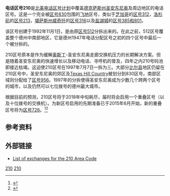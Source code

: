 '''电话区号210'''是[[北美电话区号计划|北美电话区号计划]]中覆盖[[德克萨斯州|德克萨斯州]][[圣安东尼奥|圣安东尼奥]]及周边地区的电话区号。这是一个完全被[[北美电话区号830|区号830]]包围的[[飞地|飞地]]区号，类似于[[芝加哥|芝加哥]]的[[北美电话区号312|区号312]]，[[洛杉矶|洛杉矶]]的[[北美电话区号213|区号213]]，[[堪萨斯州|堪萨斯州]][[威奇托_(堪萨斯州)|威奇托]]的[[北美电话区号316|区号316]]以及[[盐湖城|盐湖城]]的[[北美电话区号385和801|区号385和801]]。

该区号创建于1992年11月1日，是由原[[北美电话区号512|区号512]]分拆出来的。在此之前，512区号覆盖整个德州中南部地区，它是德州1947年电话分配区号之初的四个区号中最后一个被分拆的。

210区号原本是作为缓解[[奥斯丁|奥斯丁]]-圣安东尼奥走廊交换机压力的长期解决方案。但是随着圣安东尼奥的快速增长以及移动电话、寻呼机的普及，四年之内210号码池即接近枯竭。这迫使210区号在1997年7月7日一拆为三。大部分[[比尔县|比尔县]]地区仍留在210区号中，圣安东尼奥的郊区及[[Texas_Hill_Country|Texas Hill Country]]被划分到830区号。南部区域则分配给了[[北美电话区号956|区号956]]。1997年的分拆使得圣安东尼奥成为少数几个跨两个区号的城市，以及仍然可以七位拨号的德州最大城市。

根据目前的预测，210区号将于2018年中旬耗尽，届时将会启用一个重叠区号（以及十位拨号的交换机）。为新区号启用的先期准备已于2015年6月开始，新的重叠区号将为[[北美电话区号726|区号726]]。<ref>{{Cite web |url=http://www.nanpa.com/nanp1/NPA_Relief_Activity_Status.xlsx |title=存档副本 |accessdate=2017-04-02 |archive-date=2015-07-12 |archive-url=https://web.archive.org/web/20150712070540/http://www.nanpa.com/nanp1/NPA_Relief_Activity_Status.xlsx |dead-url=no }}</ref><ref>{{Cite web |url=http://www.puc.texas.gov/agency/resources/pubs/news/2016/072116.pdf |title=存档副本 |accessdate=2017-04-02 |archive-date=2016-12-31 |archive-url=https://web.archive.org/web/20161231202541/https://www.puc.texas.gov/agency/resources/pubs/news/2016/072116.pdf |dead-url=no }}</ref>

== 参考资料 ==
{{Reflist}}

== 外部链接 ==
*[https://web.archive.org/web/20160304111551/http://phone-trace.com/210 List of exchanges for the 210 Area Code]

{{Clear}}
{{Area code box|State=TX|
  This= 北美电话区号210 | 
  N= [[北美电话区号830|830]] |
  S= [[北美电话区号830|830]] |
  E= [[北美电话区号830|830]] |
  W= [[北美电话区号830|830]] }}

{{DEFAULTSORT:Area Code 210}}
[[Category:美国电话区号|210]]
[[Category:德克萨斯州电话区号|210]]